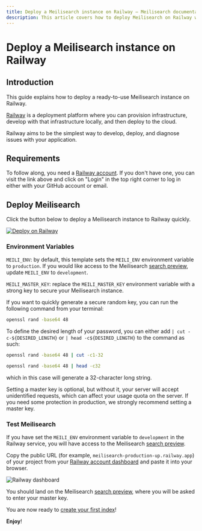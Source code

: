 ```yaml
---
title: Deploy a Meilisearch instance on Railway — Meilisearch documentation
description: This article covers how to deploy Meilisearch on Railway with a single click and how to secure your newly-created instance.
---
```


# Deploy a Meilisearch instance on Railway

## Introduction

This guide explains how to deploy a ready-to-use Meilisearch instance on Railway.

[Railway](https://railway.app) is a deployment platform where you can provision infrastructure, develop with that infrastructure locally, and then deploy to the cloud.

Railway aims to be the simplest way to develop, deploy, and diagnose issues with your application.

## Requirements

To follow along, you need a [Railway account](https://railway.app). If you don't have one, you can visit the link above and click on "Login" in the top right corner to log in either with your GitHub account or email.

## Deploy Meilisearch

Click the button below to deploy a Meilisearch instance to Railway quickly.

[![Deploy on Railway](https://railway.app/button.svg)](https://railway.app/new/template/meilisearch)

### Environment Variables

`MEILI_ENV`: by default, this template sets the `MEILI_ENV` environment variable to `production`. If you would like access to the Meilisearch [search preview](/learn/getting_started/search_preview), update `MEILI_ENV` to `development`.

`MEILI_MASTER_KEY`: replace the `MEILI_MASTER_KEY` environment variable with a strong key to secure your Meilisearch instance.

If you want to quickly generate a secure random key, you can run the following command from your terminal:

```bash
openssl rand -base64 48
```

To define the desired length of your password, you can either add `| cut -c-${DESIRED_LENGTH}` or `| head -c${DESIRED_LENGTH}` to the command as such:

```bash
openssl rand -base64 48 | cut -c1-32
```

```bash
openssl rand -base64 48 | head -c32
```

which in this case will generate a 32-character long string.

<Capsule intent="warning">
Setting a master key is optional, but without it, your server will accept unidentified requests, which can affect your usage quota on the server. If you need some protection in production, we strongly recommend setting a master key.
</Capsule>

### Test Meilisearch

If you have set the `MEILI_ENV` environment variable to `development` in the Railway service, you will have access to the Meilisearch [search preview](/learn/getting_started/search_preview).

Copy the public URL (for example, `meilisearch-production-up.railway.app`) of your project from your [Railway account dashboard](https://railway.app/dashboard) and paste it into your browser.

<Frame>
  <img src="/assets/images/railway/public-url.png" alt="Railway dashboard" />
</Frame>

You should land on the Meilisearch [search preview](/learn/getting_started/search_preview), where you will be asked to enter your master key.

You are now ready to [create your first index](/learn/self_hosted/getting_started_with_self_hosted_meilisearch)!

**Enjoy**!

